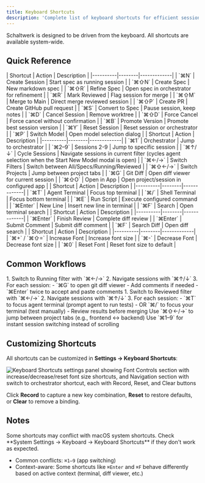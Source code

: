```yaml
---
title: Keyboard Shortcuts
description: 'Complete list of keyboard shortcuts for efficient session management'
---
```


<Info>
  Schaltwerk is designed to be driven from the keyboard. All shortcuts are available system-wide.
</Info>

## Quick Reference

<Tabs>
  <Tab title="Session Management">
    | Shortcut | Action | Description |
    |----------|--------|-------------|
    | `⌘N` | Create Session | Start spec as running session |
    | `⌘⇧N` | Create Spec | New markdown spec |
    | `⌘⇧R` | Refine Spec | Open spec in orchestrator for refinement |
    | `⌘R` | Mark Reviewed | Flag session for merge |
    | `⌘⇧M` | Merge to Main | Direct merge reviewed session |
    | `⌘⇧P` | Create PR | Create GitHub pull request |
    | `⌘S` | Convert to Spec | Pause session, keep notes |
    | `⌘D` | Cancel Session | Remove worktree |
    | `⌘⇧D` | Force Cancel | Force cancel without confirmation |
    | `⌘B` | Promote Version | Promote best session version |
    | `⌘Y` | Reset Session | Reset session or orchestrator |
    | `⌘P` | Switch Model | Open model selection dialog |
  </Tab>

  <Tab title="Navigation">
    | Shortcut | Action | Description |
    |----------|--------|-------------|
    | `⌘1` | Orchestrator | Jump to orchestrator |
    | `⌘2–9` | Sessions 2-9 | Jump to specific session |
    | `⌘↑/↓` | Cycle Sessions | Navigate sessions in current filter (cycles agent selection when the Start New Model modal is open) |
    | `⌘←/→` | Switch Filters | Switch between All/Specs/Running/Reviewed |
    | `⌘⇧←/→` | Switch Projects | Jump between project tabs |
    | `⌘G` | Git Diff | Open diff viewer for current session |
    | `⌘⇧O` | Open in App | Open project/session in configured app |
  </Tab>

  <Tab title="Terminals">
    | Shortcut | Action | Description |
    |----------|--------|-------------|
    | `⌘T` | Agent Terminal | Focus top terminal |
    | `⌘/` | Shell Terminal | Focus bottom terminal |
    | `⌘E` | Run Script | Execute configured command |
    | `⌘Enter` | New Line | Insert new line in terminal |
    | `⌘F` | Search | Open terminal search |
  </Tab>

  <Tab title="Diff Viewer">
    | Shortcut | Action | Description |
    |----------|--------|-------------|
    | `⌘Enter` | Finish Review | Complete diff review |
    | `⌘Enter` | Submit Comment | Submit diff comment |
    | `⌘F` | Search Diff | Open diff search |
  </Tab>

  <Tab title="Appearance">
    | Shortcut | Action | Description |
    |----------|--------|-------------|
    | `⌘+` / `⌘⇧=` | Increase Font | Increase font size |
    | `⌘-` | Decrease Font | Decrease font size |
    | `⌘0` | Reset Font | Reset font size to default |
  </Tab>
</Tabs>

## Common Workflows

<AccordionGroup>
  <Accordion title="Review Running Sessions">
    1. Switch to Running filter with `⌘←/→`
    2. Navigate sessions with `⌘↑/↓`
    3. For each session:
       - `⌘G` to open git diff viewer
       - Add comments if needed
       - `⌘Enter` twice to accept and paste comments
  </Accordion>

  <Accordion title="Review and Test Sessions">
    1. Switch to Reviewed filter with `⌘←/→`
    2. Navigate sessions with `⌘↑/↓`
    3. For each session:
       - `⌘T` to focus agent terminal (prompt agent to run tests)
       - OR `⌘/` to focus your terminal (test manually)
       - Review results before merging
  </Accordion>

  <Accordion title="Switch Between Project Tabs">
    Use `⌘⇧←/→` to jump between project tabs (e.g., frontend ↔ backend)
  </Accordion>

  <Accordion title="Quick Session Access">
    Use `⌘1–9` for instant session switching instead of scrolling
  </Accordion>
</AccordionGroup>

## Customizing Shortcuts

All shortcuts can be customized in **Settings → Keyboard Shortcuts**:

![Keyboard Shortcuts settings panel showing Font Controls section with increase/decrease/reset font size shortcuts, and Navigation section with switch to orchestrator shortcut, each with Record, Reset, and Clear buttons](/images/keyboard-shortcuts.png)

Click **Record** to capture a new key combination, **Reset** to restore defaults, or **Clear** to remove a binding.

## Notes

<Warning>
  Some shortcuts may conflict with macOS system shortcuts. Check **System Settings → Keyboard → Keyboard Shortcuts** if they don't work as expected.
</Warning>

- Common conflicts: `⌘1–9` (app switching)
- Context-aware: Some shortcuts like `⌘Enter` and `⌘F` behave differently based on active context (terminal, diff viewer, etc.)

